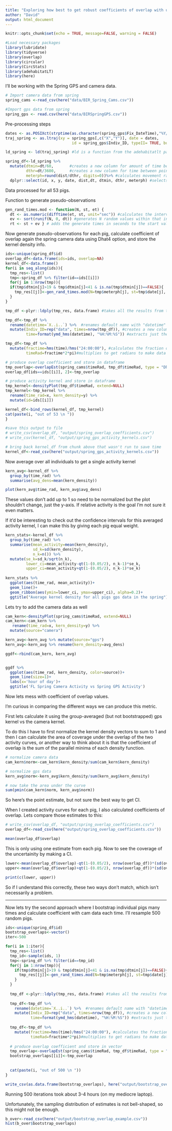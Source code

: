 ```yaml
---
title: "Exploring how best to get robust coefficients of overlap with uncertainty"
author: "David"
output: html_document
---
```


```r
knitr::opts_chunk$set(echo = TRUE, message=FALSE, warning = FALSE)
```

```r
#Load necessary packages
library(lubridate)
library(tidyverse)
library(overlap)
library(circular)
library(CircStats)
library(adehabitatLT)
library(here)
```


I'll be working with the Spring GPS and camera data. 
```r
# Import camera data from spring
spring_cams <-read_csv(here("data/BIR_Spring_Cams.csv")) 

#Import gps data from spring
spring_gps <- read.csv(here("data/BIRSpringGPS.csv")) 
```

Pre-processing steps
```r
dates <- as.POSIXct(strptime(as.character(spring_gps$Fix_DateTime),"%Y/%m/%d %H:%M", tz="America/New_York"))
traj_spring <- as.ltraj(xy = spring_gps[,c("X","Y")], date = dates,
                             id = spring_gps$Indiv_ID, typeII= TRUE, burst = spring_gps$Indiv_ID)

ld_spring <- ld(traj_spring) #ld is a function from the adehabitatlt package that converts from ltraj object back to dataframe

spring_df<-ld_spring %>% 
  mutate(dtmin=dt/60,       #creates a new column for amount of time between points in minutes
         dthr=dt/3600,      #creates a new column for time between points in hours
         meterph=round(dist/dthr, digits=0))%>% #calculates movement rate in meters per hour, rounds to nearest
  dplyr::select(id, x, y, date, dist,dt, dtmin, dthr, meterph) #selects columns of interest
```
Data processed for all 53 pigs.  

Function to generate pseudo-observations
```r
gen_rand_times.mod <- function(N, st, et) {
  dt <- as.numeric(difftime(et, st, unit="sec")) #calculates the interval in seconds between the start time and end time of the interval
  ev <- sort(runif(N, 0, dt)) #generates N random values within that interval and sorts them from least to greatest
  rt <- st + ev } # adds the generate times in seconds to the start value to create a vector of times between the start and the end
```

Now generate pseudo-observations for each pig, calculate coefficient of overlap again the spring camera data using Dhat4 option, and store the kernel density info.
```r
ids<-unique(spring_df$id)
overlap_df<-data.frame(ids=ids, overlap=NA)
kernel_df<-data.frame()
for(i in seq_along(ids)){
  tmp_res<-list()
  tmp<-spring_df %>% filter(id==ids[[i]])
  for(j in 1:nrow(tmp)){
  if(tmp$dtmin[j]>19 & tmp$dtmin[j]<41 & is.na(tmp$dtmin[j])==FALSE){
    tmp_res[[j]]<-gen_rand_times.mod(N=tmp$meterph[j], st=tmp$date[j], et = tmp$date[j+1])
  }
}

tmp_df <-plyr::ldply(tmp_res, data.frame) #takes all the results from the list and binds them into a single dataframe

tmp_df<-tmp_df %>% 
  rename(datetime=`X..i..`) %>%  #renames default name with "datetime"
  mutate(Indiv_ID=rep("data", times=nrow(tmp_df)), #creates a new column for the animal ID repeated for the length of the dataframe
         time=format(ymd_hms(datetime), "%H:%M:%S")) #extracts just the time of each observation from the datetime

tmp_df<-tmp_df %>% 
  mutate(fractime=hms(time)/hms("24:00:00"), #calculates the fraction of the diel cycle based on the time
         timeRad=fractime*2*pi)#multiplies to get radians to make data circular

# produce overlap coefficient and store in dataframe
tmp_overlap<-overlapEst(spring_cams$timeRad, tmp_df$timeRad, type = "Dhat4") 
overlap_df[ids==ids[[i]], 2]<-tmp_overlap

# produce activity kernel and store in dataframe
tmp_kernel<-densityPlot(tmp_df$timeRad, extend=NULL)
tmp_kernel<-tmp_kernel %>% 
  rename(time_rad=x, kern_density=y) %>% 
  mutate(id=ids[[i]])

kernel_df<-bind_rows(kernel_df, tmp_kernel)
cat(paste(i, "out of 53 \n "))
} 
```

```r
#save this output to file
# write_csv(overlap_df, "output/spring_overlap_coefficients.csv")
# write_csv(kernel_df, "output/spring_gps_activity_kernels.csv")

# bring back kernel_df from chunk above that wasn't run to save time
kernel_df<-read_csv(here("output/spring_gps_activity_kernels.csv"))
```


Now average over all individuals to get a single activity kernel
```r
kern_avg<-kernel_df %>% 
  group_by(time_rad) %>% 
  summarise(avg_dens=mean(kern_density))

plot(kern_avg$time_rad, kern_avg$avg_dens)
```
  
These values don't add up to 1 so need to be normalized but the plot shouldn't change, just the y-axis. If relative activity is the goal I'm not sure it even matters.  


If it'd be interesting to check out the confidence intervals for this averaged activity kernel, I can make this by giving each pig equal weight.
```r
kern_stats<-kernel_df %>% 
  group_by(time_rad) %>% 
  summarise(mean_activity=mean(kern_density),
            sd_k=sd(kern_density),
            n_k=n()) %>%
  mutate(se_k=sd_k/sqrt(n_k),
         lower_ci=mean_activity-qt(1-(0.05/2), n_k-1)*se_k,
         upper_ci=mean_activity+qt(1-(0.05/2), n_k-1)*se_k) 
  
kern_stats %>% 
  ggplot(aes(time_rad, mean_activity))+
  geom_line()+
  geom_ribbon(aes(ymin=lower_ci, ymax=upper_ci), alpha=0.2)+
  ggtitle("Average kernel density for all pigs gps data in the spring")
```

Lets try to add the camera data as well
```r
cam_kern<-densityPlot(spring_cams$timeRad, extend=NULL)
cam_kern<-cam_kern %>% 
   rename(time_rad=x, kern_density=y) %>% 
  mutate(source="camera")

kern_avg<-kern_avg %>% mutate(source="gps")
kern_avg<-kern_avg %>% rename(kern_density=avg_dens)

ggdf<-rbind(cam_kern, kern_avg)


ggdf %>% 
  ggplot(aes(time_rad, kern_density, color=source))+
  geom_line(size=1)+
  labs(x='hour of day')+
  ggtitle('FL Spring Camera Activity vs Spring GPS Activity')

```

Now lets mess with coefficient of overlap values.  

I'm curious in comparing the different ways we can produce this metric.  

First lets calculate it using the group-averaged (but not bootstrapped) gps kernel vs the camera kernel.  

To do this I have to first normalize the kernel density vectors to sum to 1 and then I can calculate the area of coverage under the overlap of the two activity curves, or another way to think about it is that the coefficient of overlap is the sum of the parallel minima of each density function.
```r
# normalize camera data
cam_kern$norm<-cam_kern$kern_density/sum(cam_kern$kern_density)

# normalize gps data
kern_avg$norm<-kern_avg$kern_density/sum(kern_avg$kern_density)

# now take the area under the curve
sum(pmin(cam_kern$norm, kern_avg$norm))

```
So here's the point estimate, but not sure the best way to get CI.  

When I created activity curves for each pig, I also calculated coefficients of overlap. Lets compare those estimates to this:

```r
# write_csv(overlap_df, "output/spring_overlap_coefficients.csv")
overlap_df<-read_csv(here("output/spring_overlap_coefficients.csv"))

mean(overlap_df$overlap)


```

This is only using one estimate from each pig. Now to see the coverage of the uncertainity by making a CI.


```r

lower<-mean(overlap_df$overlap)-qt(1-(0.05/2), nrow(overlap_df))*(sd(overlap_df$overlap)/sqrt(nrow(overlap_df)))
upper<-mean(overlap_df$overlap)+qt(1-(0.05/2), nrow(overlap_df))*(sd(overlap_df$overlap)/sqrt(nrow(overlap_df)))

print(c(lower, upper))

```

So if I understand this correctly, these two ways don't match, which isn't necessarily a problem.

***
  

Now lets try the second approach where I bootstrap individual pigs many times and calculate coefficient with cam data each time. I'll resample 500 random pigs.

```r

ids<-unique(spring_df$id)
bootstrap_overlaps<-vector()
iter<-500

for(i in 1:iter){
  tmp_res<-list()
  tmp_id<-sample(ids, 1)
  tmp<-spring_df %>% filter(id==tmp_id)
  for(j in 1:nrow(tmp)){
    if(tmp$dtmin[j]>19 & tmp$dtmin[j]<41 & is.na(tmp$dtmin[j])==FALSE){
      tmp_res[[j]]<-gen_rand_times.mod(N=tmp$meterph[j], st=tmp$date[j], et = tmp$date[j+1])
    }
  }
  
  tmp_df <-plyr::ldply(tmp_res, data.frame) #takes all the results from the list and binds them into a single dataframe
  
  tmp_df<-tmp_df %>% 
    rename(datetime=`X..i..`) %>%  #renames default name with "datetime"
    mutate(Indiv_ID=rep("data", times=nrow(tmp_df)), #creates a new column for the animal ID repeated for the length of the dataframe
           time=format(ymd_hms(datetime), "%H:%M:%S")) #extracts just the time of each observation from the datetime
  
  tmp_df<-tmp_df %>% 
    mutate(fractime=hms(time)/hms("24:00:00"), #calculates the fraction of the diel cycle based on the time
           timeRad=fractime*2*pi)#multiplies to get radians to make data circular
  
  # produce overlap coefficient and store in vector
  tmp_overlap<-overlapEst(spring_cams$timeRad, tmp_df$timeRad, type = "Dhat4") 
  bootstrap_overlaps[[i]]<-tmp_overlap
  
  
  cat(paste(i, "out of 500 \n "))
} 

write_csv(as.data.frame(bootstrap_overlaps), here("output/bootstrap_overlap_example.csv"))

```

Running 500 iterations took about 3-4 hours (on my mediocre laptop).  

Unfortunately, the sampling distribution of estimates is not bell-shaped, so this might not be enough.
```r
b_over<-read_csv(here("output/bootstrap_overlap_example.csv"))
hist(b_over$bootstrap_overlaps)

```






